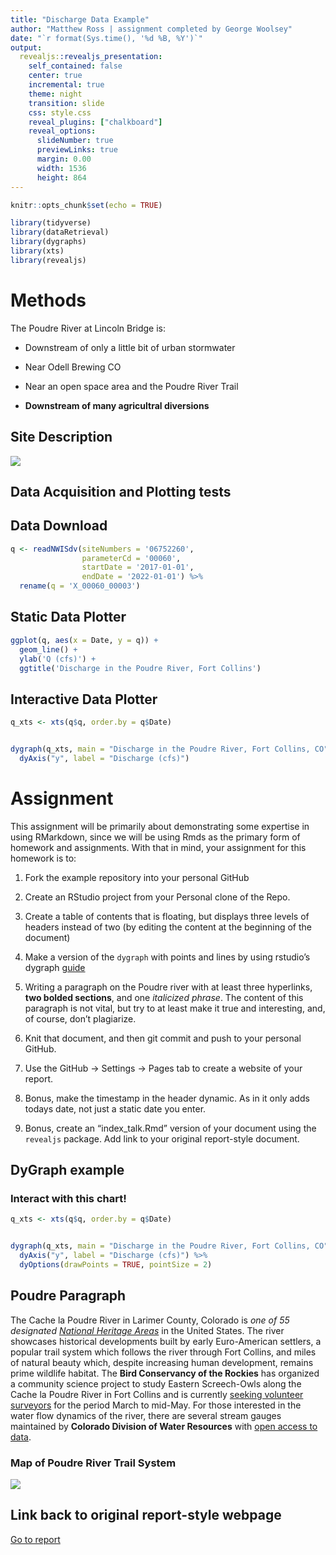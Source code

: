 ```yaml
---
title: "Discharge Data Example"
author: "Matthew Ross | assignment completed by George Woolsey"
date: "`r format(Sys.time(), '%d %B, %Y')`"
output:
  revealjs::revealjs_presentation:
    self_contained: false
    center: true
    incremental: true
    theme: night
    transition: slide
    css: style.css
    reveal_plugins: ["chalkboard"]
    reveal_options:
      slideNumber: true
      previewLinks: true
      margin: 0.00
      width: 1536
      height: 864
---
```


```r
knitr::opts_chunk$set(echo = TRUE)

library(tidyverse)
library(dataRetrieval)
library(dygraphs)
library(xts)
library(revealjs)
```


# Methods

The Poudre River at Lincoln Bridge is:

  - Downstream of only a little bit of urban stormwater

  - Near Odell Brewing CO
  
  - Near an open space area and the Poudre River Trail
  
  - **Downstream of many agricultral diversions**


## Site Description

![](https://waterdata.usgs.gov/nwisweb/local/state/co/text/pics/06752260big.jpg)


## Data Acquisition and Plotting tests

## Data Download


```r

q <- readNWISdv(siteNumbers = '06752260',
                parameterCd = '00060',
                startDate = '2017-01-01',
                endDate = '2022-01-01') %>%
  rename(q = 'X_00060_00003')


```



## Static Data Plotter


```r

ggplot(q, aes(x = Date, y = q)) + 
  geom_line() + 
  ylab('Q (cfs)') + 
  ggtitle('Discharge in the Poudre River, Fort Collins')

```


## Interactive Data Plotter


```r

q_xts <- xts(q$q, order.by = q$Date)


dygraph(q_xts, main = "Discharge in the Poudre River, Fort Collins, CO") %>%
  dyAxis("y", label = "Discharge (cfs)")

```



# Assignment


This assignment will be primarily about demonstrating some expertise in using
RMarkdown, since we will be using Rmds as the primary form of homework and 
assignments. With that in mind, your assignment for this homework is to:


1) Fork the example repository into your personal GitHub


2) Create an RStudio project from your Personal clone of the Repo. 

3) Create a table of contents that is floating, but displays three levels of
headers instead of two (by editing the content at the beginning of the document)

4) Make a version of the `dygraph` with points and lines by using rstudio's
dygraph [guide](https://rstudio.github.io/dygraphs/)


5) Writing a paragraph on the Poudre river with at least three hyperlinks,
**two bolded sections**, and one *italicized phrase*. The content of this paragraph
is not vital, but try to at least make it true and interesting, and, of course,
don't plagiarize. 

6) Knit that document, and then git commit and push to your personal GitHub.

7) Use the GitHub -> Settings -> Pages tab to create a website of your report.

8) Bonus, make the timestamp in the header dynamic. As in it only adds
todays date, not just a static date you enter. 

9) Bonus, create an "index_talk.Rmd" version of your document using the
`revealjs` package. Add link to your original report-style document. 




## DyGraph example

### Interact with this chart!

```r

q_xts <- xts(q$q, order.by = q$Date)


dygraph(q_xts, main = "Discharge in the Poudre River, Fort Collins, CO") %>%
  dyAxis("y", label = "Discharge (cfs)") %>%
  dyOptions(drawPoints = TRUE, pointSize = 2)

```

## Poudre Paragraph

  The Cache la Poudre River in Larimer County, Colorado is *one of 55 designated [National Heritage Areas](https://www.nps.gov/places/cache-la-poudre-river-national-heritage-area.htm)* in the United States. The river showcases historical developments built by early Euro-American settlers, a popular trail system which follows the river through Fort Collins, and miles of natural beauty which, despite increasing human development, remains prime wildlife habitat. The **Bird Conservancy of the Rockies** has organized a community science project to study Eastern Screech-Owls along the Cache la Poudre River in Fort Collins and is currently [seeking volunteer surveyors](https://www.birdconservancy.org/get-involved/volunteer/citizen-science/) for the period March to mid-May. For those interested in the water flow dynamics of the river, there are several stream gauges maintained by **Colorado Division of Water Resources** with [open access to data](https://dwr.state.co.us/Tools/Stations?Stations=All&submitButton=Submit&SelectedGeoValue=waterDivisionDiv&SelectedWaterDivisionId=1&SelectedStationType=Stream%20Gage&SelectedAdditionalValue=waterSourceDiv&WaterSourceDropdownSearch.WaterSourceName=00205018&WaterSourceDropdownSearch.DbSetNum=37).

### Map of Poudre River Trail System

![](https://4.bp.blogspot.com/-tvTbnFePI8o/U-9jLAE6BzI/AAAAAAAAL78/__Jg9KjgA4I/s1600/Poudre%2Bmap.jpg)


## Link back to original report-style webpage
  
  [Go to report](https://georgewoolsey.github.io/1_rmarkdown_examples/)